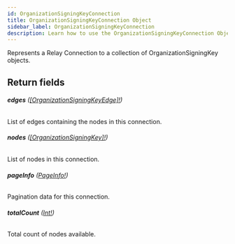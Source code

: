 ```yaml
---
id: OrganizationSigningKeyConnection
title: OrganizationSigningKeyConnection Object
sidebar_label: OrganizationSigningKeyConnection
description: Learn how to use the OrganizationSigningKeyConnection Object for Prismatic's API.
---
```


Represents a Relay Connection to a collection of OrganizationSigningKey objects.

## Return fields

###### <b>edges</b> ([[OrganizationSigningKeyEdge]!](api/schema/object/OrganizationSigningKeyEdge.mdx))

List of edges containing the nodes in this connection.

###### <b>nodes</b> ([[OrganizationSigningKey]!](api/schema/object/OrganizationSigningKey.mdx))

List of nodes in this connection.

###### <b>pageInfo</b> ([PageInfo!](api/schema/object/PageInfo.mdx))

Pagination data for this connection.

###### <b>totalCount</b> ([Int!](api/schema/scalar/Int.mdx))

Total count of nodes available.
